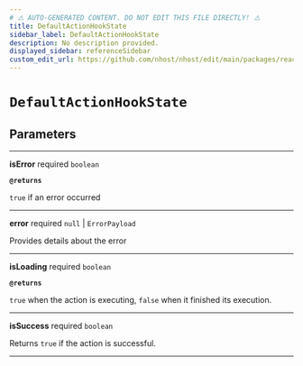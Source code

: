 ```yaml
---
# ⚠️ AUTO-GENERATED CONTENT. DO NOT EDIT THIS FILE DIRECTLY! ⚠️
title: DefaultActionHookState
sidebar_label: DefaultActionHookState
description: No description provided.
displayed_sidebar: referenceSidebar
custom_edit_url: https://github.com/nhost/nhost/edit/main/packages/react/src/hooks/common.ts#L30
---
```


# `DefaultActionHookState`

## Parameters

---

**<span className="parameter-name">isError</span>** <span className="optional-status">required</span> `boolean`

**`@returns`**

`true` if an error occurred

---

**<span className="parameter-name">error</span>** <span className="optional-status">required</span> `null` | `ErrorPayload`

Provides details about the error

---

**<span className="parameter-name">isLoading</span>** <span className="optional-status">required</span> `boolean`

**`@returns`**

`true` when the action is executing, `false` when it finished its execution.

---

**<span className="parameter-name">isSuccess</span>** <span className="optional-status">required</span> `boolean`

Returns `true` if the action is successful.

---
